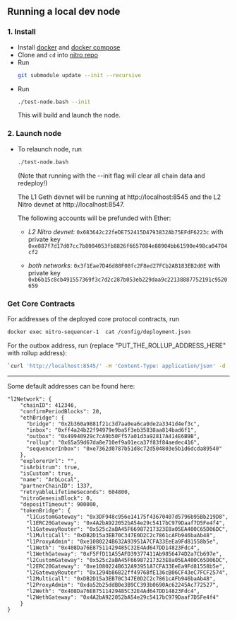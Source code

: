 ## Running a local dev node

### 1. Install

- Install [docker](https://docs.docker.com/get-docker/) and [docker compose](https://docs.docker.com/compose/)
- Clone and `cd` into [nitro repo](https://github.com/OffchainLabs/nitro)
- Run
  ```bash
  git submodule update --init --recursive
  ```
- Run
  ```bash
  ./test-node.bash --init
  ```
  This will build and launch the node.

### 2. Launch node

- To relaunch node, run

  ```bash
  ./test-node.bash
  ```

  (Note that running with the --init flag will clear all chain data and redeploy!)

  The L1 Geth devnet will be running at http://localhost:8545 and the L2 Nitro devnet at http://localhost:8547.

  The following accounts will be prefunded with Ether:

    * *L2 Nitro devnet*: `0x683642c22feDE752415D4793832Ab75EFdF6223c` with private key `0xe887f7d17d07cc7b8004053fb8826f6657084e88904bb61590e498ca04704cf2`

    * *both networks*: `0x3f1Eae7D46d88F08fc2F8ed27FCb2AB183EB2d0E` with private key `0xb6b15c8cb491557369f3c7d2c287b053eb229daa9c22138887752191c9520659`

### Get Core Contracts

For addresses of the deployed core protocol contracts, run

```bash
docker exec nitro-sequencer-1  cat /config/deployment.json
```

For the outbox address, run (replace "PUT_THE_ROLLUP_ADDRESS_HERE" with rollup address):

```bash
`curl 'http://localhost:8545/' -H 'Content-Type: application/json' -d '{"jsonrpc":"2.0","id":0,"method":"eth_call","params":[{"to":"PUT_THE_ROLLUP_ADDRESS_HERE","data":"0xce11e6ab"},"latest"]}'`
```

---

Some default addresses can be found here:

```
"l2Network": {
    "chainID": 412346,
    "confirmPeriodBlocks": 20,
    "ethBridge": {
      "bridge": "0x2b360a9881f21c3d7aa0ea6ca0de2a3341d4ef3c",
      "inbox": "0xff4a24b22f94979e9ba5f3eb35838aa814bad6f1",
      "outbox": "0x49940929c7cA9b50Ff57a01d3a92817A414E6B9B",
      "rollup": "0x65a59d67da8e710ef9a01eca37f83f84aedec416",
      "sequencerInbox": "0xe7362d0787b51d8c72d504803e5b1d6dcda89540"
    },
    "explorerUrl": "",
    "isArbitrum": true,
    "isCustom": true,
    "name": "ArbLocal",
    "partnerChainID": 1337,
    "retryableLifetimeSeconds": 604800,
    "nitroGenesisBlock": 0,
    "depositTimeout": 900000,
    "tokenBridge": {
      "l1CustomGateway": "0x3DF948c956e14175f43670407d5796b95Bb219D8",
      "l1ERC20Gateway": "0x4A2bA922052bA54e29c5417bC979Daaf7D5Fe4f4",
      "l1GatewayRouter": "0x525c2aBA45F66987217323E8a05EA400C65D06DC",
      "l1MultiCall": "0xDB2D15a3EB70C347E0D2C2c7861cAFb946baAb48",
      "l1ProxyAdmin": "0xe1080224B632A93951A7CFA33EeEa9Fd81558b5e",
      "l1Weth": "0x408Da76E87511429485C32E4Ad647DD14823Fdc4",
      "l1WethGateway": "0xF5FfD11A55AFD39377411Ab9856474D2a7Cb697e",
      "l2CustomGateway": "0x525c2aBA45F66987217323E8a05EA400C65D06DC",
      "l2ERC20Gateway": "0xe1080224B632A93951A7CFA33EeEa9Fd81558b5e",
      "l2GatewayRouter": "0x1294b86822ff4976BfE136cB06CF43eC7FCF2574",
      "l2Multicall": "0xDB2D15a3EB70C347E0D2C2c7861cAFb946baAb48",
      "l2ProxyAdmin": "0xda52b25ddB0e3B9CC393b0690Ac62245Ac772527",
      "l2Weth": "0x408Da76E87511429485C32E4Ad647DD14823Fdc4",
      "l2WethGateway": "0x4A2bA922052bA54e29c5417bC979Daaf7D5Fe4f4"
    }
}
```
